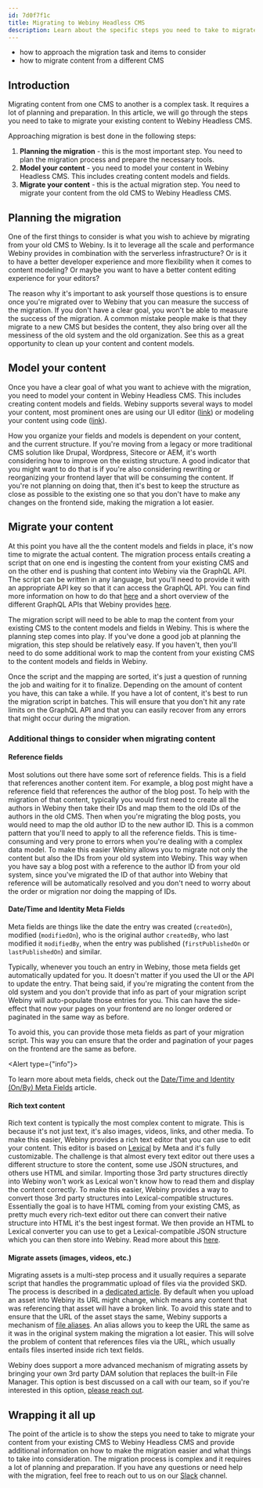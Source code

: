 ```yaml
---
id: 7d0f7f1c
title: Migrating to Webiny Headless CMS
description: Learn about the specific steps you need to take to migrate your existing content to Webiny Headless CMS.
---
```



<Alert type="success" title="What you will learn">

- how to approach the migration task and items to consider
- how to migrate content from a different CMS

</Alert>

## Introduction

Migrating content from one CMS to another is a complex task. It requires a lot of planning and preparation. In this article, we will go through the steps you need to take to migrate your existing content to Webiny Headless CMS.

Approaching migration is best done in the following steps:
1. **Planning the migration** - this is the most important step. You need to plan the migration process and prepare the necessary tools.
2. **Model your content** - you need to model your content in Webiny Headless CMS. This includes creating content models and fields.
3. **Migrate your content** - this is the actual migration step. You need to migrate your content from the old CMS to Webiny Headless CMS.

## Planning the migration

One of the first things to consider is what you wish to achieve by migrating from your old CMS to Webiny. Is it to leverage all the scale and performance Webiny provides in combination with the serverless infrastructure? Or is it to have a better developer experience and more flexibility when it comes to content modeling? Or maybe you want to have a better content editing experience for your editors?

The reason why it's important to ask yourself those questions is to ensure once you're migrated over to Webiny that you can measure the success of the migration. If you don't have a clear goal, you won't be able to measure the success of the migration. A common mistake people make is that they migrate to a new CMS but besides the content, they also bring over all the messiness of the old system and the old organization. See this as a great opportunity to clean up your content and content models.


## Model your content

Once you have a clear goal of what you want to achieve with the migration, you need to model your content in Webiny Headless CMS. This includes creating content models and fields. Webiny supports several ways to model your content, most prominent ones are using our UI editor ([link](/docs/{version}/user-guides/headless-cms/essentials/create-content-model)) or modeling your content using code ([link](/docs/{version}/headless-cms/extending/content-models-via-code)).

How you organize your fields and models is dependent on your content, and the current structure. If you're moving from a legacy or more traditional CMS solution like Drupal, Wordpress, Sitecore or AEM, it's worth considering how to improve on the existing structure. A good indicator that you might want to do that is if you're also considering rewriting or reorganizing your frontend layer that will be consuming the content. If you're not planning on doing that, then it's best to keep the structure as close as possible to the existing one so that you don't have to make any changes on the frontend side, making the migration a lot easier.

## Migrate your content

At this point you have all the the content models and fields in place, it's now time to migrate the actual content. The migration process entails creating a script that on one end is ingesting the content from your existing CMS and on the other end is pushing that content into Webiny via the GraphQL API. The script can be written in any language, but you'll need to provide it with an appropriate API key so that it can access the GraphQL API. You can find more information on how to do that [here](/docs/{version}/headless-cms/basics/using-graphql-api#programmatic-access) and a short overview of the different GraphQL APIs that Webiny provides [here](/docs/{version}/headless-cms/basics/graphql-api).

The migration script will need to be able to map the content from your existing CMS to the content models and fields in Webiny. This is where the planning step comes into play. If you've done a good job at planning the migration, this step should be relatively easy. If you haven't, then you'll need to do some additional work to map the content from your existing CMS to the content models and fields in Webiny.

Once the script and the mapping are sorted, it's just a question of running the job and waiting for it to finalize. Depending on the amount of content you have, this can take a while. If you have a lot of content, it's best to run the migration script in batches. This will ensure that you don't hit any rate limits on the GraphQL API and that you can easily recover from any errors that might occur during the migration.

### Additional things to consider when migrating content

#### Reference fields

Most solutions out there have some sort of reference fields. This is a field that references another content item. For example, a blog post might have a reference field that references the author of the blog post. To help with the migration of that content, typically you would first need to create all the authors in Webiny then take their IDs and map them to the old IDs of the authors in the old CMS. Then when you're migrating the blog posts, you would need to map the old author ID to the new author ID. This is a common pattern that you'll need to apply to all the reference fields. This is time-consuming and very prone to errors when you're dealing with a complex data model. To make this easier Webiny allows you to migrate not only the content but also the IDs from your old system into Webiny. This way when you have say a blog post with a reference to the author ID from your old system, since you've migrated the ID of that author into Webiny that reference will be automatically resolved and you don't need to worry about the order or migration nor doing the mapping of IDs. 

#### Date/Time and Identity Meta Fields

Meta fields are things like the date the entry was created (`createdOn`), modified (`modifiedOn`), who is the original author `createdBy`, who last modified it `modifiedBy`, when the entry was published (`firstPublishedOn` or `lastPublishedOn`) and similar. 

Typically, whenever you touch an entry in Webiny, those meta fields get automatically updated for you. It doesn't matter if you used the UI or the API to update the entry. That being said, if you're migrating the content from the old system and you don't provide that info as part of your migration script Webiny will auto-populate those entries for you. This can have the side-effect that now your pages on your frontend are no longer ordered or paginated in the same way as before. 

To avoid this, you can provide those meta fields as part of your migration script. This way you can ensure that the order and pagination of your pages on the frontend are the same as before.

<Alert type={"info"}>

  To learn more about meta fields, check out the [Date/Time and Identity (On/By) Meta Fields](/docs/{version}/headless-cms/references/date-time-and-identity-meta-fields) article.

</Alert>

#### Rich text content

Rich text content is typically the most complex content to migrate. This is because it's not just text, it's also images, videos, links, and other media. To make this easier, Webiny provides a rich text editor that you can use to edit your content. This editor is based on [Lexical](https://lexical.dev/) by Meta and it's fully customizable. The challenge is that almost every text editor out there uses a different structure to store the content, some use JSON structures, and others use HTML and similar. Importing those 3rd party structures directly into Webiny won't work as Lexical won't know how to read them and display the content correctly. To make this easier, Webiny provides a way to convert those 3rd party structures into Lexical-compatible structures. Essentially the goal is to have HTML coming from your existing CMS, as pretty much every rich-text editor out there can convert their native structure into HTML it's the best ingest format. We then provide an HTML to Lexical converter you can use to get a Lexical-compatible JSON structure which you can then store into Webiny. Read more about this [here](/docs/{version}/core-development-concepts/extending-and-customizing/lexical-tools).

#### Migrate assets (images, videos, etc.)

Migrating assets is a multi-step process and it usually requires a separate script that handles the programmatic upload of files via the provided SKD. The process is described in a [dedicated article](/docs/{version}/file-manager/integrations/programmatic-file-upload).
By default when you upload an asset into Webiny its URL might change, which means any content that was referencing that asset will have a broken link. To avoid this state and to ensure that the URL of the asset stays the same, Webiny supports a mechanism of [file aliases](/docs/release-notes/5.35.0/changelog#support-file-aliases-3096). An alias allows you to keep the URL the same as it was in the original system making the migration a lot easier. This will solve the problem of content that references files via the URL, which usually entails files inserted inside rich text fields. 

Webiny does support a more advanced mechanism of migrating assets by bringing your own 3rd party DAM solution that replaces the built-in File Manager. This option is best discussed on a call with our team, so if you're interested in this option, [please reach out](/forms/product-demo).


## Wrapping it all up

The point of the article is to show the steps you need to take to migrate your content from your existing CMS to Webiny Headless CMS and provide additional information on how to make the migration easier and what things to take into consideration. The migration process is complex and it requires a lot of planning and preparation. If you have any questions or need help with the migration, feel free to reach out to us on our [Slack](/slack) channel.
